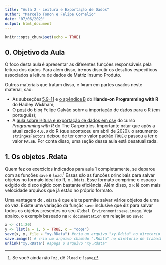 ```yaml
---
title: "Aula 2 - Leitura e Exportação de Dados"
author: "Marcelo Tonon e Felipe Cornelio"
date: "07/06/2020"
output: html_document
---
```


```r
knitr::opts_chunk$set(echo = TRUE)
```

## 0. Objetivo da Aula

O foco desta aula é apresentar as diferentes funções responsáveis pela leitura dos dados. Para além disso, iremos discutir os desafios especificos associados a leitura de dados de Matriz Insumo Produto.

Outros materiais que tratam disso, e foram em partes usados neste material, são:

 - As subseções [5.9-11](https://rstudio-education.github.io/hopr/r-objects.html#loading) e [o apêndice B](https://rstudio-education.github.io/hopr/dataio.html) do **Hands-on Programming with R** do Hadley Wickham;
 - O [post](https://felipegalvao.com.br/blog/2015/11/16/r-basico-importacao-de-dados-para-o-r/) do blog Felipe Galvão sobre a importação de dados para o R (em português);
 - A [aula sobre leitura e exportação de dados em csv](https://swcarpentry.github.io/r-novice-inflammation/11-supp-read-write-csv/index.html) do curso *Programming with R* do The Carpentries. Importante notar que após a atualização `4.0.0` do R (que aconteceu em abril de 2020), o argumento `stringAsFactors` deixou de ter como valor padrão `TRUE` e passou a ter o valor `FALSE`. Por conta disso, uma seção dessa aula está desatualizada. 

## 1. Os objetos .Rdata

Quem fez os exercicios indicados para aula 1 completamente, se deparou com as funções `save` e `load`.^[Se você ainda não fez, dê `?load` e `?save`] Essas são as funções principais para salvar objetos no formato ideal do R, o `.Rdata`. Esse formato comprime o espaço exigido do disco rígido com bastante eficiência. Além disso, o `R` lê com mais velocidade arquivos que já estão no próprio formato. 

Uma vantagem do `.Rdata` é que ele te permite salvar vários objetos de uma só vez. Existe uma variação da função `save` inclusive que diz para salvar todos os objetos presentes no seu `Global Environment`: `save.image`. Veja abaixo, o exemplo baseado na `R documentation` em relação ao `save`:

```r
x <- c(1:20)
y <- list(a = 1, b = TRUE, c = "oops")
save(x, y, file = "xy.RData") #cria um arquivo "xy.Rdata" no diretorio de trabalho atual
save.image() # cria um arquivo chamado ".Rdata" no diretorio de trabalho atual.
unlink("xy.RData") #apaga o arquivo "xy.Rdata"
```

